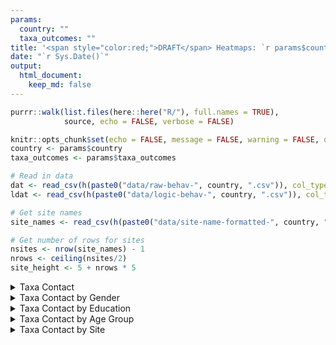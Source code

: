 ```yaml
---
params:
  country: ""
  taxa_outcomes: ""
title: '<span style="color:red;">DRAFT</span> Heatmaps: `r params$country`'
date: "`r Sys.Date()`"
output:
  html_document:
    keep_md: false
---
```


```r
purrr::walk(list.files(here::here("R/"), full.names = TRUE),
            source, echo = FALSE, verbose = FALSE)

knitr::opts_chunk$set(echo = FALSE, message = FALSE, warning = FALSE, dpi = 300)
country <- params$country
taxa_outcomes <- params$taxa_outcomes

# Read in data
dat <- read_csv(h(paste0("data/raw-behav-", country, ".csv")), col_types = cols()) 
ldat <- read_csv(h(paste0("data/logic-behav-", country, ".csv")), col_types = cols())

# Get site names
site_names <- read_csv(h(paste0("data/site-name-formatted-", country, ".csv")), col_types = cols())

# Get number of rows for sites
nsites <- nrow(site_names) - 1
nrows <- ceiling(nsites/2)
site_height <- 5 + nrows * 5
```

<details>
<summary>Taxa Contact</summary>
```r
hm <- get_heatmap(ldat, taxa_types = taxa_outcomes, title = "Taxa Contact")
ggsave(plot = hm, file = h("outputs/heatmap-figs", paste0(country, "-heat-map.png")), width = 15, height = 7.5, units = "in")
print(hm)
```
</details>

<details>
<summary>Taxa Contact by Gender</summary>
```r
gender_dat <- ldat %>%
  left_join(dat %>% select(gender, participant_id), by = "participant_id") %>%
  mutate(gender = na_if(gender, "other")) %>%
  drop_na(gender) %>%
  mutate(gender = factor(gender, levels = c("female", "male"), ordered =TRUE))
hm <- get_heatmap(gender_dat, taxa_types = taxa_outcomes, group_var = "gender", title = "Taxa Contact by Gender")
ggsave(plot = hm, file = h("outputs/heatmap-figs", paste0(country, "-gender-heat-map.png")), width = 15, height = 7.5, units = "in")
print(hm)
```
</details>

<details>
<summary>Taxa Contact by Education</summary>
```r
edu_dat <- ldat %>%
  left_join(dat %>% select(highest_education, participant_id), by = "participant_id") %>%
  mutate(highest_education = na_if(highest_education, "missing")) %>%
  drop_na(highest_education) %>%
  mutate(highest_education = factor(highest_education, levels = c("none", "primary school", "secondary school", "college/university/professional"), ordered = TRUE))
hm <- get_heatmap(edu_dat, taxa_types = taxa_outcomes, group_var = "highest_education", title = "Taxa Contact by Education")
ggsave(plot = hm, file = h("outputs/heatmap-figs", paste0(country, "-educ-heat-map.png")), width = 15, height = 15, units = "in")
print(hm)
```
</details>

<details>
<summary>Taxa Contact by Age Group</summary>
```r
age_dat <- ldat %>%
  left_join(dat %>% select(age, participant_id), by = "participant_id") %>%
  mutate(age_group = cut(age, 
                         breaks=c(0, 17, 40, 60, Inf), 
                         labels=c("under 18", "18 to 40", "41 to 60", "over 60"))) %>%
  drop_na(age_group)
hm <- get_heatmap(age_dat, taxa_types = taxa_outcomes, group_var = "age_group", title = "Taxa Contact by Age Group")
ggsave(plot = hm, file = h("outputs/heatmap-figs", paste0(country, "-age-heat-map.png")), width = 15, height = 15, units = "in")
print(hm)
```
</details>

<details>
<summary>Taxa Contact by Site</summary>
```r
site_dat <- ldat %>%
  left_join(dat %>% select(concurrent_sampling_site, participant_id), by = c("participant_id")) %>%
  mutate(concurrent_sampling_site = factor(concurrent_sampling_site, levels = site_names$old, labels = site_names$full_site_name))
hm <- get_heatmap(site_dat, taxa_types = taxa_outcomes, group_var = "concurrent_sampling_site", title = "Taxa Contact by Site")
ggsave(plot = hm, file = h("outputs/heatmap-figs", paste0(country, "-site-heat-map.png")), width = 20, height = 15, units = "in")
print(hm)
```
</details>

